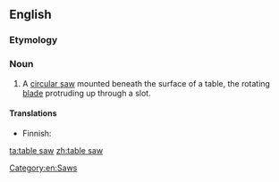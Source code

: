 ==English==
{{wikipedia}}

===Etymology===
{{compound|table|saw}}

===Noun===
{{en-noun|head=[[table]] [[saw]]}}

# A [[circular saw]] mounted beneath the surface of a table, the rotating [[blade]] protruding up through a slot.

====Translations====
{{trans-top|type of circular saw}}
* Finnish: {{t|fi|pöytäsaha}}
{{trans-mid}}
{{trans-bottom}}

[[Category:en:Saws]]

[[ta:table saw]]
[[zh:table saw]]